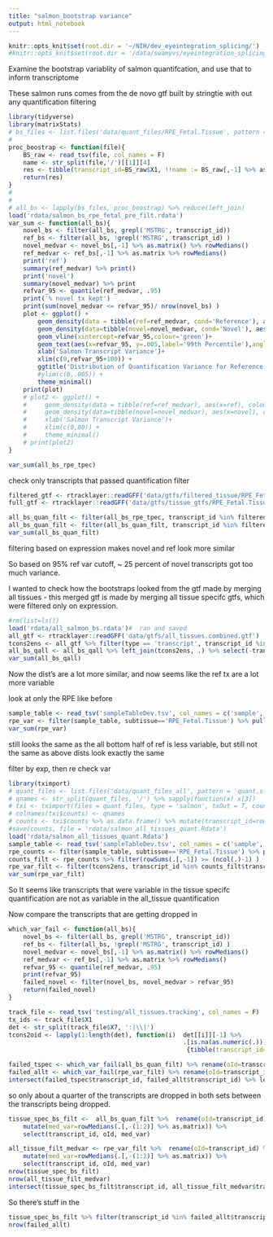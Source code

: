```yaml
---
title: "salmon_bootstrap variance"
output: html_notebook
---
```


```r
knitr::opts_knit$set(root.dir = '~/NIH/dev_eyeintegration_splicing/')
#knitr::opts_knit$set(root.dir = '/data/swamyvs/eyeintegration_splicing/')
```


Examine the bootstrap variablity of salmon quantifcation, and use that to inform  transcriptome

These salmon runs comes from the de novo gtf built by stringtie with out any quantification filtering

```r
library(tidyverse)
library(matrixStats)
# bs_files <- list.files('data/quant_files/RPE_Fetal.Tissue', pattern = 'quant_bootstraps.tsv.gz', recursive = T, full.names = T)
# 
proc_boostrap <- function(file){
    BS_raw <- read_tsv(file, col_names = F)
    name <- str_split(file,'/')[[1]][4]
    res <- tibble(transcript_id=BS_raw$X1, !!name := BS_raw[,-1] %>% as.matrix %>% {matrixStats::rowVars(.)} )
    return(res)
}
# 
# 
# all_bs <- lapply(bs_files, proc_boostrap) %>% reduce(left_join)
load('rdata/salmon_bs_rpe_fetal_pre_filt.rdata')
var_sum <- function(all_bs){
    novel_bs <- filter(all_bs, grepl('MSTRG', transcript_id))
    ref_bs <- filter(all_bs, !grepl('MSTRG', transcript_id) )
    novel_medvar <- novel_bs[,-1] %>% as.matrix() %>% rowMedians()
    ref_medvar <- ref_bs[,-1] %>% as.matrix %>% rowMedians()
    print('ref')
    summary(ref_medvar) %>% print()
    print('novel')
    summary(novel_medvar) %>% print
    refvar_95 <- quantile(ref_medvar, .95)
    print('% novel tx kept')
    print(sum(novel_medvar <= refvar_95)/ nrow(novel_bs) ) 
    plot <- ggplot() + 
        geom_density(data = tibble(ref=ref_medvar, cond='Reference'), aes(x=ref, color=cond)) +
        geom_density(data=tibble(novel=novel_medvar, cond='Novel'), aes(x=novel, color=cond)) +
        geom_vline(xintercept=refvar_95,colour='green')+
        geom_text(aes(x=refvar_95, y=.005,label='99th Percentile'),angle=90)+
        xlab('Salmon Transcript Variance')+
        xlim(c(0,refvar_95+100)) + 
        ggtitle('Distribution of Quantification Variance for Reference and Novel Transcripts')+
        #ylim(c(0,.005)) + 
        theme_minimal()
    print(plot)
    # plot2 <- ggplot() + 
    #     geom_density(data = tibble(ref=ref_medvar), aes(x=ref), colour='blue') +
    #     geom_density(data=tibble(novel=novel_medvar), aes(x=novel), colour='green') +
    #     xlab('Salmon Transcript Variance')+
    #     xlim(c(0,80)) + 
    #     theme_minimal()   
    # print(plot2)
}

var_sum(all_bs_rpe_tpec)
```

check only transcripts that passed quantification filter

```r
filtered_gtf <- rtracklayer::readGFF('data/gtfs/filtered_tissue/RPE_Fetal.Tissue.gtf')# this is the gtf filtered by salmon quantification
full_gtf <- rtracklayer::readGFF('data/gtfs/tissue_gtfs/RPE_Fetal.Tissue_st.gtf')# this is the complete gtf(for RPE_Fetal.Tissue)

all_bs_quan_filt <- filter(all_bs_rpe_tpec, transcript_id %in% filtered_gtf$transcript_id)
all_bs_quan_filt <- filter(all_bs_quan_filt, transcript_id %in% filtered_gtf$transcript_id)
var_sum(all_bs_quan_filt)
```

filtering based on expression makes  novel and ref look more similar

So based on 95%  ref var cutoff,  ~ 25 percent of novel transcripts got too much variance.



I wanted to check how the bootstraps looked from the gtf made by merging all tissues - this merged gtf is made by merging all tissue specifc gtfs, which were filtered only on expression.

```r
#rm(list=ls())
load('rdata/all_salmon_bs.rdata')#  ran and saved 
all_gtf <- rtracklayer::readGFF('data/gtfs/all_tissues.combined.gtf')
tcons2ens <- all_gtf %>% filter(type == 'transcript', transcript_id %in% all_bs_qall$transcript_id) %>% select(transcript_id, oId)
all_bs_qall <- all_bs_qall %>% left_join(tcons2ens, .) %>% select(-transcript_id, transcript_id=oId)
var_sum(all_bs_qall)
```

Now the dist's are a lot more similar, and now seems like the ref tx are a lot more variable 

look at only the RPE like before

```r
sample_table <- read_tsv('sampleTableDev.tsv', col_names = c('sample','run', 'paired', 'tissue', 'subtissue', 'origin'))
rpe_var <- filter(sample_table, subtissue=='RPE_Fetal.Tissue') %>% pull(sample) %>% {all_bs_qall[,c('transcript_id', .)]}
var_sum(rpe_var)  
```

still looks the same as the all
bottom half of ref is less variable, but still not the same as above 
dists look exactly the same


filter by exp, then re check var


```r
library(tximport)
# quant_files <- list.files('data/quant_files_all', pattern = 'quant.sf', recursive = T, full.names = T)
# qnames <- str_split(quant_files, '/') %>% sapply(function(x) x[3])
# txi <- tximport(files = quant_files, type = 'salmon', txOut = T, countsFromAbundance = 'lengthScaledTPM')
# colnames(txi$counts) <- qnames
# counts <- txi$counts %>% as.data.frame() %>% mutate(transcript_id=rownames(.)) %>% select(transcript_id, everything())
#save(counts, file = 'rdata/salmon_all_tissues_quant.Rdata')
load('rdata/salmon_all_tissues_quant.Rdata')
sample_table <- read_tsv('sampleTableDev.tsv', col_names = c('sample', 'run', 'paired', 'tissue', 'subtissue', 'origin' ))
rpe_counts <- filter(sample_table, subtissue=='RPE_Fetal.Tissue') %>% pull(sample) %>% {counts[,c('transcript_id', .)]}
counts_filt <- rpe_counts %>% filter(rowSums(.[,-1]) >= (ncol(.)-1) )
rpe_var_filt <- filter(tcons2ens, transcript_id %in% counts_filt$transcript_id) %>% pull(oId) %>% {filter(rpe_var, transcript_id  %in%  . )}
var_sum(rpe_var_filt)
```
So It seems like transcripts that were variable in the tissue specifc quantification are not as variable in the all_tissue quantification



Now compare the transcripts that are getting dropped in 

```r

which_var_fail <- function(all_bs){
    novel_bs <- filter(all_bs, grepl('MSTRG', transcript_id))
    ref_bs <- filter(all_bs, !grepl('MSTRG', transcript_id) )
    novel_medvar <- novel_bs[,-1] %>% as.matrix() %>% rowMedians()
    ref_medvar <- ref_bs[,-1] %>% as.matrix %>% rowMedians()
    refvar_95 <- quantile(ref_medvar, .95)
    print(refvar_95)
    failed_novel <- filter(novel_bs, novel_medvar > refvar_95)
    return(failed_novel)
}

track_file <- read_tsv('testing/all_tissues.tracking', col_names = F)
tx_ids <- track_file$X1
det <- str_split(track_file$X7, ':|\\|') 
tcons2oid <- lapply(1:length(det), function(i)  det[[i]][-1] %>%  
                                                .[is.na(as.numeric(.))] %>% 
                                                 {tibble(transcript_id=rep(tx_ids[i], length(.)),oId= . )}) %>% bind_rows()

failed_tspec <- which_var_fail(all_bs_quan_filt) %>% rename(oId=transcript_id) %>% inner_join(tcons2oid,.)# these failed in the tissue spec set
failed_allt <- which_var_fail(rpe_var_filt) %>% rename(oId=transcript_id) %>% inner_join(tcons2ens,.) # these failed in all tissue set 
intersect(failed_tspec$transcript_id, failed_allt$transcript_id) %>% length 

```
so only about a quarter of the transcripts are dropped in both sets between the transcripts being dropped. 

```r
tissue_spec_bs_filt <-  all_bs_quan_filt %>%  rename(oId=transcript_id) %>% inner_join(tcons2oid,.) %>% 
    mutate(med_var=rowMedians(.[,-(1:2)] %>% as.matrix)) %>% 
    select(transcript_id, oId, med_var)

all_tissue_filt_medvar <- rpe_var_filt %>%  rename(oId=transcript_id) %>% inner_join(tcons2ens,.) %>% 
    mutate(med_var=rowMedians(.[,-(1:2)] %>% as.matrix)) %>% 
    select(transcript_id, oId, med_var)
nrow(tissue_spec_bs_filt)
nrow(all_tissue_filt_medvar)
intersect(tissue_spec_bs_filt$transcript_id, all_tissue_filt_medvar$transcript_id) %>% length()
```
So there's stuff in the 













```r
tissue_spec_bs_filt %>% filter(transcript_id %in% failed_allt$transcript_id)
nrow(failed_allt)
```






